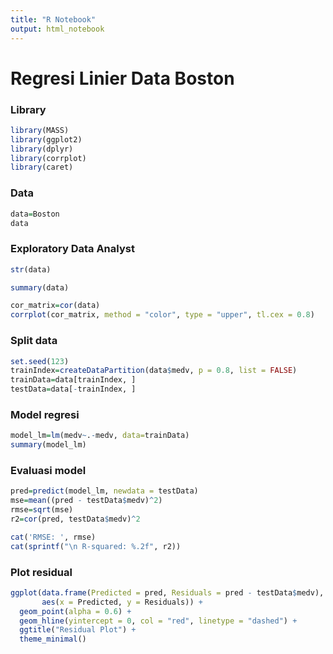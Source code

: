 ---
title: "R Notebook"
output: html_notebook
---

# Regresi Linier Data Boston

### Library

```{r}
library(MASS)
library(ggplot2)
library(dplyr)
library(corrplot)
library(caret)
```

### Data

```{r}
data=Boston
data
```

### Exploratory Data Analyst

```{r}
str(data)
```

```{r}
summary(data)
```

```{r}
cor_matrix=cor(data)
corrplot(cor_matrix, method = "color", type = "upper", tl.cex = 0.8)
```

### Split data

```{r}
set.seed(123)
trainIndex=createDataPartition(data$medv, p = 0.8, list = FALSE)
trainData=data[trainIndex, ]
testData=data[-trainIndex, ]
```

### Model regresi

```{r}
model_lm=lm(medv~.-medv, data=trainData)
summary(model_lm)
```

### Evaluasi model

```{r}
pred=predict(model_lm, newdata = testData)
mse=mean((pred - testData$medv)^2)
rmse=sqrt(mse)
r2=cor(pred, testData$medv)^2

cat('RMSE: ', rmse)
cat(sprintf("\n R-squared: %.2f", r2))
```

### Plot residual

```{r}
ggplot(data.frame(Predicted = pred, Residuals = pred - testData$medv), 
       aes(x = Predicted, y = Residuals)) +
  geom_point(alpha = 0.6) +
  geom_hline(yintercept = 0, col = "red", linetype = "dashed") +
  ggtitle("Residual Plot") +
  theme_minimal()
```
